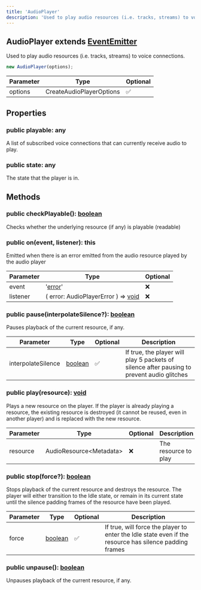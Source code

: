 ```yaml
---
title: 'AudioPlayer'
description: 'Used to play audio resources (i.e. tracks, streams) to voice connections.'
---
```


## AudioPlayer extends [EventEmitter](https://nodejs.org/dist/latest/docs/api/events.html#events_class_eventemitter)

Used to play audio resources (i.e. tracks, streams) to voice connections.

```typescript
new AudioPlayer(options);
```

| Parameter | Type                     | Optional |
| --------- | ------------------------ | -------- |
| options   | CreateAudioPlayerOptions | ✅       |

## Properties

### public playable: any

A list of subscribed voice connections that can currently receive audio to play.

### public state: any

The state that the player is in.

## Methods

### public checkPlayable(): [boolean](https://developer.mozilla.org/en-US/docs/Web/JavaScript/Reference/Global_Objects/Boolean)

Checks whether the underlying resource (if any) is playable (readable)

### public on(event, listener): this

Emitted when there is an error emitted from the audio resource played by the audio player

| Parameter | Type                                                                                                                              | Optional |
| --------- | --------------------------------------------------------------------------------------------------------------------------------- | -------- |
| event     | '[error](https://developer.mozilla.org/en-US/docs/Web/JavaScript/Reference/Global_Objects/Error)'                                 | ❌       |
| listener  | ( error: AudioPlayerError ) => [void](https://developer.mozilla.org/en-US/docs/Web/JavaScript/Reference/Global_Objects/undefined) | ❌       |

### public pause(interpolateSilence?): [boolean](https://developer.mozilla.org/en-US/docs/Web/JavaScript/Reference/Global_Objects/Boolean)

Pauses playback of the current resource, if any.

| Parameter          | Type                                                                                                | Optional | Description                                                                                |
| ------------------ | --------------------------------------------------------------------------------------------------- | -------- | ------------------------------------------------------------------------------------------ |
| interpolateSilence | [boolean](https://developer.mozilla.org/en-US/docs/Web/JavaScript/Reference/Global_Objects/Boolean) | ✅       | If true, the player will play 5 packets of silence after pausing to prevent audio glitches |

### public play(resource): [void](https://developer.mozilla.org/en-US/docs/Web/JavaScript/Reference/Global_Objects/undefined)

Plays a new resource on the player. If the player is already playing a resource, the existing resource is destroyed
(it cannot be reused, even in another player) and is replaced with the new resource.

| Parameter | Type                     | Optional | Description          |
| --------- | ------------------------ | -------- | -------------------- |
| resource  | AudioResource\<Metadata> | ❌       | The resource to play |

### public stop(force?): [boolean](https://developer.mozilla.org/en-US/docs/Web/JavaScript/Reference/Global_Objects/Boolean)

Stops playback of the current resource and destroys the resource. The player will either transition to the Idle state,
or remain in its current state until the silence padding frames of the resource have been played.

| Parameter | Type                                                                                                | Optional | Description                                                                                            |
| --------- | --------------------------------------------------------------------------------------------------- | -------- | ------------------------------------------------------------------------------------------------------ |
| force     | [boolean](https://developer.mozilla.org/en-US/docs/Web/JavaScript/Reference/Global_Objects/Boolean) | ✅       | If true, will force the player to enter the Idle state even if the resource has silence padding frames |

### public unpause(): [boolean](https://developer.mozilla.org/en-US/docs/Web/JavaScript/Reference/Global_Objects/Boolean)

Unpauses playback of the current resource, if any.
